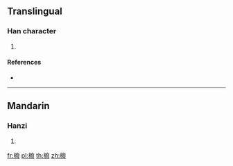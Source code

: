 ==Translingual==

===Han character===
{{Han char|rn=75|rad=木|as=15|sn=19|four=40947|canj=DINE,XDINE}}

# {{defn|Han|sort=木15}}

====References====
* {{Han ref|kx=0561.010|dkj=15824|dj=0949.280|hdz=21315.060|uh=6AE0|ud=27360|bh=F24D|bd=62029}}

----

==Mandarin==

===Hanzi===
{{cmn-hanzi|pin=[[fèi]] ([[fei4]]), [[zhù]] ([[zhu4]])|wg=fei<sup>4</sup>, chu<sup>4</sup>}}

# {{defn|lang=cmn|sort=木15}}

[[fr:櫠]]
[[pl:櫠]]
[[th:櫠]]
[[zh:櫠]]